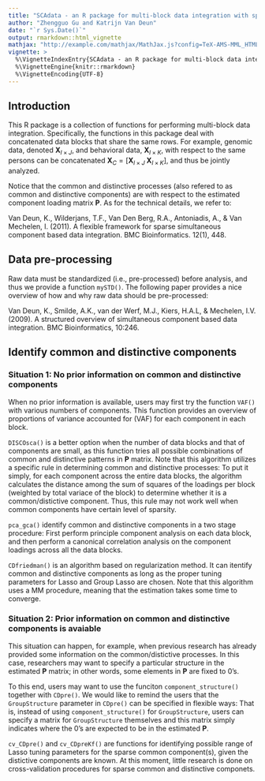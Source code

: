 ```yaml
---
title: "SCAdata - an R package for multi-block data integration with sparsity"
author: "Zhengguo Gu and Katrijn Van Deun"
date: "`r Sys.Date()`"
output: rmarkdown::html_vignette
mathjax: "http://example.com/mathjax/MathJax.js?config=TeX-AMS-MML_HTMLorMML"
vignette: >
  %\VignetteIndexEntry{SCAdata - an R package for multi-block data integration with sparsity}
  %\VignetteEngine{knitr::rmarkdown}
  %\VignetteEncoding{UTF-8}
---
```

## Introduction

This R package is a collection of functions for performing multi-block data integration. Specifically, the functions in this package deal with concatenated data blocks that share the same rows. For example, genomic data, denoted $\mathbf{X}_{I \times J}$, and behavioral data, $\mathbf{X}_{I \times K}$, with respect to the same persons can be concatenated $\mathbf{X}_C=[\mathbf{X}_{I \times J}\; \mathbf{X}_{I \times K}]$, and thus be jointly analyzed. 

Notice that the common and distinctive processes (also refered to as common and distinctive components) are with respect to the estimated component loading matrix $\mathbf{P}$. As for the technical details, we refer to:

Van Deun, K., Wilderjans, T.F., Van Den Berg, R.A., Antoniadis, A., & Van Mechelen, I. (2011). A flexible framework for sparse simultaneous component based data integration. BMC Bioinformatics. 12(1), 448.

## Data pre-processing
Raw data must be standardized (i.e., pre-processed) before analysis, and thus we provide a function `mySTD()`. The following paper provides a nice overview of how and why raw data should be pre-processed:

Van Deun, K., Smilde, A.K., van der Werf, M.J., Kiers, H.A.L, & Mechelen, I.V. (2009). A structured overview of simultaneous component based data integration. BMC Bioinformatics, 10:246.

## Identify common and distinctive components
### Situation 1: No prior information on common and distinctive components
When no prior information is available, users may first try the function `VAF()` with various numbers of components. This function provides an overview of proportions of variance accounted for (VAF) for each component in each block. 

`DISCOsca()` is a better option when the number of data blocks and that of components are small, as this function tries all possible combinations of common and distinctive patterns in $\mathbf{P}$ matrix. Note that this algorithm utilizes a specific rule in determining common and distinctive processes: To put it simply, for each component across the entire data blocks, the algorithm calculates the distance among the sum of squares of the loadings per block (weighted by total variace of the block) to determine whether it is a common/distictive component. Thus, this rule may not work well when common components have certain level of sparsity. 

`pca_gca()` identify common and distinctive components in a two stage procedure: First perform principle component analysis on each data block, and then perform a canonical correlation analysis on the component loadings across all the data blocks. 

`CDfriedman()` is an algorithm based on regularization method. It can itentify common and distinctive components as long as the proper tuning parameters for Lasso and Group Lasso are chosen. Note that this algorithm uses a MM procedure, meaning that the estimation takes some time to converge. 

### Situation 2: Prior information on common and distinctive components is avaiable
This situation can happen, for example, when previous research has already provided some information on the common/distictive processes. In this case, researchers may want to specify a particular structure in the estimated $\mathbf{P}$ matrix; in other words, some elements in $\mathbf{P}$ are fixed to 0's. 

To this end, users may want to use the funciton `component_structure()` together with `CDpre()`. We would like to remind the users that the `GroupStructure` parameter in `CDpre()` can be specified in flexible ways: That is, instead of using `component_structure()` for `GroupStructure`, users can specify a matrix for `GroupStructure` themselves and this matrix simply indicates where the 0's are expected to be in the estimated $\mathbf{P}$. 

`cv_CDpre()` and `cv_CDpreKf()` are functions for identifying possible range of Lasso tuning parameters for the sparse common component(s), given the distictive components are known. At this moment, little research is done on cross-validation procedures for sparse common and distinctive componets. 

